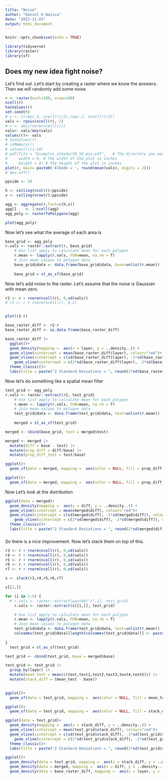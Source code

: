 ```yaml
---
title: "Noise"
author: "Daniel K Baissa"
date: "2022-11-03"
output: html_document
---
```


```r
knitr::opts_chunk$set(echo = TRUE)

library(tidyverse)
library(raster)
library(sf)
```

## Does my new idea fight noise?

Let's find out. Let's start by creating a raster where we know the answers. Then we will randomly add some noise.


```r
r <- raster(ncol=100, nrow=100)
ncell(r)
hasValues(r)
set.seed(0)
# v <- c(rep(.4, ncell(r)/2),rep(.2, ncell(r)/2))
vals <- rpois(ncell(r), 2)
# v <- abs(rnorm(ncell(r)))
vals<- vals/max(vals)  
values(r)<- vals
# hasValues(r)
# inMemory(r)
# values(r)[1:10]
# pdf(file = "Examples_albedo/50_50_mix.pdf",   # The directory you want to save the file in
#     width = 6, # The width of the plot in inches
#     height = 4) # The height of the plot in inches
plot(r, main= paste0('Albedo = ', round(mean(vals), digits = 2)))
# dev.off()
```
```r
ppside <- 50

h <- ceiling(ncol(r)/ppside)
v <- ceiling(nrow(r)/ppside)

agg <- aggregate(r,fact=c(h,v))
agg[]    <- 1:ncell(agg)
agg_poly <- rasterToPolygons(agg)

plot(agg_poly)
```

Now let's see what the average of each area is

```r
base_grid <- agg_poly
r.vals <- raster::extract(r, base_grid)
    # Use list apply to calculate mean for each polygon
    r.mean <- lapply(r.vals, FUN=mean, na.rm = T)
    # Join mean values to polygon data
    base_grid@data <- data.frame(base_grid@data, base=unlist(r.mean))
    
    base_grid = st_as_sf(base_grid)     

```

Now let's add noise to the raster. Let's assume that the noise is Gaussian with mean zero.

```r

r2 <- r + rnorm(ncell(r), 0,sd(vals))
# r2 <- r + rnorm(ncell(r), 0,1)


plot(r2-r)

```

```r
base_raster_diff <- r2-r
base_raster_diff <- as.data.frame(base_raster_diff)

base_raster_diff |> 
  ggplot()+
  geom_density(mapping =  aes(x = layer, y = ..density..)) +
  geom_vline(xintercept = mean(base_raster_diff$layer), colour="red")+
  geom_vline(xintercept = c(sd(base_raster_diff$layer), -1*sd(base_raster_diff$layer)), colour="red", linetype = "longdash")+
    geom_vline(xintercept = c(2*sd(base_raster_diff$layer), -2*sd(base_raster_diff$layer)), colour="green", linetype = "longdash")+
  theme_classic()+
  labs(title = paste("2 Standard Deviations = ", round(2*sd(base_raster_diff$layer), 3)))
```


Now let's do something like a spatial mean filter

```r
test_grid <- agg_poly
r.vals <- raster::extract(r2, test_grid)
    # Use list apply to calculate mean for each polygon
    r.mean <- lapply(r.vals, FUN=mean, na.rm = T)
    # Join mean values to polygon data
    test_grid@data <- data.frame(test_grid@data, test=unlist(r.mean))
    
    merged = st_as_sf(test_grid)     

```

```r
merged <- cbind(base_grid, test = merged$test)
```

```r
merged <- merged |> 
  mutate(diff = base - test) |> 
  mutate(prop_diff = diff/base) |> 
  mutate(prop_diff_test = test/base)
```

```r
ggplot()+
  geom_sf(data = merged, mapping =  aes(color = NULL, fill = prop_diff))

ggplot()+
  geom_sf(data = merged, mapping =  aes(color = NULL, fill = prop_diff_test))
```

Now Let's look at the distribution

```r
ggplot(data = merged)+
  geom_density(mapping =  aes(x = diff, y = ..density..)) +
  geom_vline(xintercept = mean(merged$diff), colour="red")+
  geom_vline(xintercept = c(sd(merged$diff), -1*sd(merged$diff)), colour="red", linetype = "longdash")+
    geom_vline(xintercept = c(2*sd(merged$diff), -2*sd(merged$diff)), colour="green", linetype = "longdash")+
  theme_classic()+
  labs(title = paste("2 Standard Deviations = ", round(2*sd(merged$diff), 3)))

```

###

So there is a nice improvement. Now let's stack them on top of this.

```r
r3 <- r + rnorm(ncell(r), 0,sd(vals))
r4 <- r + rnorm(ncell(r), 0,sd(vals))
r5 <- r + rnorm(ncell(r), 0,sd(vals))
r6 <- r + rnorm(ncell(r), 0,sd(vals))
r7 <- r + rnorm(ncell(r), 0,sd(vals))

s <- stack(r3,r4,r5,r6,r7)

s[[1,]]
```

```r
for (i in 1:5) {
  # r.vals <- raster::extract(paste0("r",i), test_grid)
    r.vals <- raster::extract(s[[i,]], test_grid)

    # Use list apply to calculate mean for each polygon
    r.mean <- lapply(r.vals, FUN=mean, na.rm = T)
    # Join mean values to polygon data
    test_grid@data <- data.frame(test_grid@data, test=unlist(r.mean))
    colnames(test_grid@data)[length(colnames(test_grid@data))] <- paste0("test", i)
    
}
  test_grid = st_as_sf(test_grid)   
```


```r
test_grid <- cbind(test_grid, base = merged$base)

test_grid <- test_grid |> 
  group_by(layer) |> 
  mutate(mean_test = mean(c(test,test1,test2,test3,test4,test5))) |> 
  mutate(stack_diff = (mean_test - base))
         

```


```r
ggplot()+
  geom_sf(data = test_grid, mapping =  aes(color = NULL, fill = mean_test))

ggplot()+
  geom_sf(data = test_grid, mapping =  aes(color = NULL, fill = stack_diff))
```

```r
ggplot(data = test_grid)+
  geom_density(mapping =  aes(x = stack_diff, y = ..density..)) +
  geom_vline(xintercept = mean(test_grid$stack_diff), colour="red")+
  geom_vline(xintercept = c(sd(test_grid$stack_diff), -1*sd(test_grid$stack_diff)), colour="red", linetype = "longdash")+
    geom_vline(xintercept = c(2*sd(test_grid$stack_diff), -2*sd(test_grid$stack_diff)), colour="green", linetype = "longdash")+
  theme_classic()+
  labs(title = paste("2 Standard Deviations = ", round(2*sd(test_grid$stack_diff), 3)))

```



```r
ggplot()+
  geom_density(data = test_grid, mapping =  aes(x = stack_diff, y = ..density..) , fill = "red", alpha =.5) +
  geom_density(data = merged, mapping =  aes(x = diff, y = ..density..),fill = "blue", alpha =.5) +
  geom_density(data = base_raster_diff, mapping =  aes(x = layer, y = ..density..),fill = "green", alpha =.5)
```

